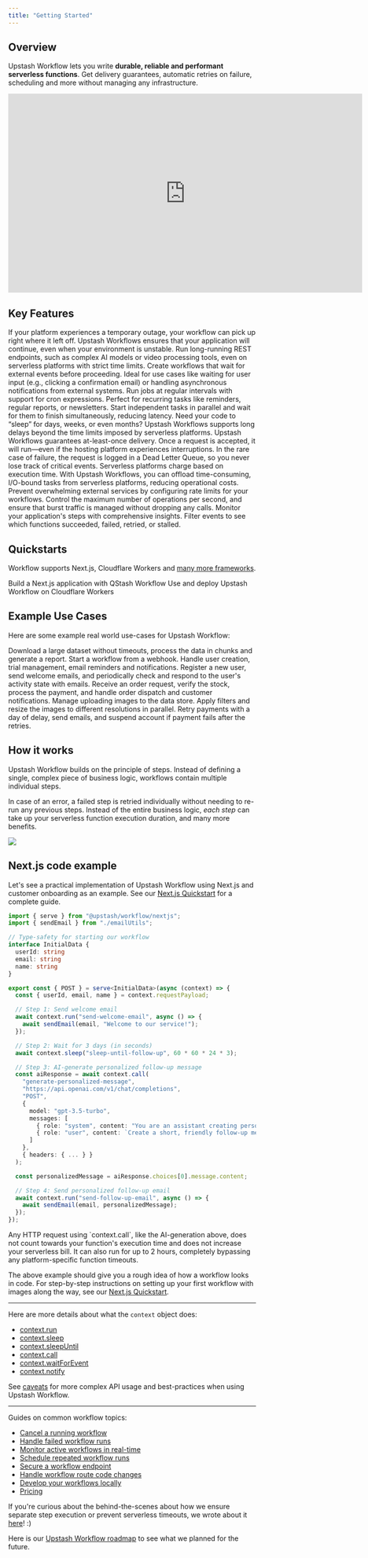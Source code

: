 ```yaml
---
title: "Getting Started"
---
```



## Overview

Upstash Workflow lets you write **durable, reliable and performant serverless functions**. Get delivery guarantees, automatic retries on failure, scheduling and more without managing any infrastructure.

<iframe
  width="720"
  height="405"
  src="https://www.youtube.com/embed/5As9tZMN3a8?rel=0&disablekb=1"
  title="YouTube video player"
  frameBorder="0"
  allow="accelerometer; fullscreen; clipboard-write; encrypted-media; gyroscope"
  allowFullScreen
></iframe>

## Key Features

<CardGroup cols={2}>
  <Card title="Failure Resilience" icon="repeat" href="/workflow/basics/serve#retries">
    If your platform experiences a temporary outage, your workflow can pick up right where it left off. Upstash Workflows ensures that your application will continue, even when your environment is unstable.
  </Card>
  <Card title="Long-Running Executions on Time-Limited Platforms" icon="hourglass-half" href="/workflow/basics/context#context-call">
    Run long-running REST endpoints, such as complex AI models or video processing tools, even on serverless platforms with strict time limits.
  </Card>
  <Card title="Events with Wait/Notify Mechanism" icon="bell" href="/workflow/basics/context#context-waitforevent">
    Create workflows that wait for external events before proceeding. Ideal for use cases like waiting for user input (e.g., clicking a confirmation email) or handling asynchronous notifications from external systems.
  </Card>
  <Card title="Scheduled Jobs" icon="calendar-days" href="/workflow/howto/schedule">
    Run jobs at regular intervals with support for cron expressions. Perfect for recurring tasks like reminders, regular reports, or newsletters.
  </Card>
  <Card title="Parallel Runs" icon="arrow-up-to-line" href="/workflow/howto/parallel-runs">
    Start independent tasks in parallel and wait for them to finish simultaneously, reducing latency.
  </Card>
  <Card title="Long Delays" icon="clock" href="/workflow/basics/context#context-sleep">
    Need your code to “sleep” for days, weeks, or even months? Upstash Workflows supports long delays beyond the time limits imposed by serverless platforms.
  </Card>
  <Card title="Delivery Guarantees" icon="truck-ramp-box">
    Upstash Workflows guarantees at-least-once delivery. Once a request is accepted, it will run—even if the hosting platform experiences interruptions. In the rare case of failure, the request is logged in a Dead Letter Queue, so you never lose track of critical events.
  </Card>
  <Card title="Cost Reduction for Serverless Environments" icon="dollar-sign" href="https://image-gen-with-workflow.vercel.app/">
    Serverless platforms charge based on execution time. With Upstash Workflows, you can offload time-consuming, I/O-bound tasks from serverless platforms, reducing operational costs.
  </Card>
  <Card title="Rate Limiting (Coming Soon)" icon="gauge">
    Prevent overwhelming external services by configuring rate limits for your workflows. Control the maximum number of operations per second, and ensure that burst traffic is managed without dropping any calls.
  </Card>
  <Card title="Observability" icon="magnifying-glass-chart" href="/workflow/howto/monitor">
    Monitor your application's steps with comprehensive insights. Filter events to see which functions succeeded, failed, retried, or stalled.
  </Card>
</CardGroup>

## Quickstarts

Workflow supports Next.js, Cloudflare Workers and [many more frameworks](/workflow/quickstarts/platforms).

<CardGroup cols={2}>
  <Card
    title="Next.js"
    icon="node-js"
    href="/workflow/quickstarts/vercel-nextjs"
  >
    Build a Next.js application with QStash Workflow
  </Card>
  <Card
    title="Cloudflare Workers"
    icon="cloudflare"
    href="/workflow/quickstarts/cloudflare-workers"
  >
    Use and deploy Upstash Workflow on Cloudflare Workers
  </Card>
</CardGroup>

## Example Use Cases

Here are some example real world use-cases for Upstash Workflow:

<CardGroup cols={2}>
  <Card title="AI Data Processing" icon="sparkles" href="/workflow/examples/allInOne">
    Download a large dataset without timeouts, process the data in chunks and generate a report.
  </Card>
  <Card title="Authorization Webhook" icon="webhook" href="/workflow/examples/authWebhook">
    Start a workflow from a webhook. Handle user creation, trial management, email reminders and notifications.
  </Card>
  <Card title="Customer Onboarding" icon="user" href="/workflow/examples/customerOnboarding">
    Register a new user, send welcome emails, and periodically check and respond to the user's activity state with emails.
  </Card>
  <Card title="E-Commerce Order Fulfillment" icon="cart-flatbed-boxes" href="/workflow/examples/eCommerceOrderFulfillment">
    Receive an order request, verify the stock, process the payment, and handle order dispatch and customer notifications.
  </Card>
  <Card title="Image Processing" icon="image" href="/workflow/examples/imageProcessing">
    Manage uploading images to the data store. Apply filters and resize the images to different resolutions in parallel.
  </Card>
  <Card title="Retry Payments" icon="credit-card" href="/workflow/examples/paymentRetry">
    Retry payments with a day of delay, send emails, and suspend account if payment fails after the retries.
  </Card>
</CardGroup>

## How it works

Upstash Workflow builds on the principle of steps. Instead of defining a single, complex piece of business logic, workflows contain multiple individual steps.

In case of an error, a failed step is retried individually without needing to re-run any previous steps. Instead of the entire business logic, _each step_ can take up your serverless function execution duration, and many more benefits.

<Frame>
  <img src="/img/qstash-workflow/workflow-concept.png" />
</Frame>

## Next.js code example

Let's see a practical implementation of Upstash Workflow using Next.js and customer onboarding as an example. See our [Next.js Quickstart](/workflow/quickstarts/vercel-nextjs) for a complete guide.

```typescript api/workflow/route.ts
import { serve } from "@upstash/workflow/nextjs";
import { sendEmail } from "./emailUtils";

// Type-safety for starting our workflow
interface InitialData {
  userId: string
  email: string
  name: string
}

export const { POST } = serve<InitialData>(async (context) => {
  const { userId, email, name } = context.requestPayload;

  // Step 1: Send welcome email
  await context.run("send-welcome-email", async () => {
    await sendEmail(email, "Welcome to our service!");
  });

  // Step 2: Wait for 3 days (in seconds)
  await context.sleep("sleep-until-follow-up", 60 * 60 * 24 * 3);

  // Step 3: AI-generate personalized follow-up message
  const aiResponse = await context.call(
    "generate-personalized-message",
    "https://api.openai.com/v1/chat/completions",
    "POST",
    {
      model: "gpt-3.5-turbo",
      messages: [
        { role: "system", content: "You are an assistant creating personalized follow-up messages." },
        { role: "user", content: `Create a short, friendly follow-up message for ${name} who joined our service 3 days ago.` }
      ]
    },
    { headers: { ... } }
  );

  const personalizedMessage = aiResponse.choices[0].message.content;

  // Step 4: Send personalized follow-up email
  await context.run("send-follow-up-email", async () => {
    await sendEmail(email, personalizedMessage);
  });
});
```

<Tip>
  Any HTTP request using `context.call`, like the AI-generation above, does not
  count towards your function's execution time and does not increase your
  serverless bill. It can also run for up to 2 hours, completely bypassing any
  platform-specific function timeouts.
</Tip>

The above example should give you a rough idea of how a workflow looks in code. For step-by-step instructions on setting up your first workflow with images along the way, see our [Next.js Quickstart](/workflow/quickstarts/vercel-nextjs).

---

Here are more details about what the `context` object does:

- [context.run](/workflow/basics/context#context-run)
- [context.sleep](/workflow/basics/context#context-sleep)
- [context.sleepUntil](/workflow/basics/context#context-sleepuntil)
- [context.call](/workflow/basics/context#context-call)
- [context.waitForEvent](/workflow/basics/context#context-waitforevent)
- [context.notify](/workflow/basics/context#context-notify)

See [caveats](/workflow/basics/caveats) for more complex API usage and best-practices when using Upstash Workflow.

---

Guides on common workflow topics:

- [Cancel a running workflow](/workflow/howto/cancel)
- [Handle failed workflow runs](/workflow/howto/failures)
- [Monitor active workflows in real-time](/workflow/howto/failures)
- [Schedule repeated workflow runs](/workflow/howto/schedule)
- [Secure a workflow endpoint](/workflow/howto/security)
- [Handle workflow route code changes](/workflow/howto/changes)
- [Develop your workflows locally](/workflow/howto/local-development)
- [Pricing](/workflow/pricing)

If you're curious about the behind-the-scenes about how we ensure separate step execution or prevent serverless timeouts, we wrote about it [here](/workflow/how)! :)

Here is our [Upstash Workflow roadmap](/workflow/roadmap) to see what we planned for the future.
